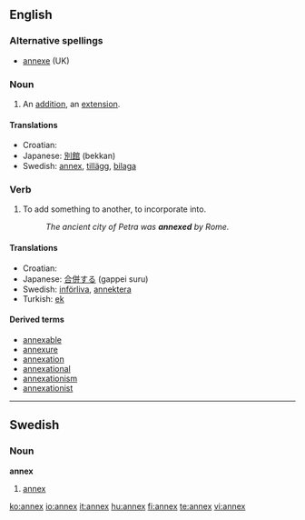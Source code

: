 ==English==

===Alternative spellings===
*[[annexe]] (UK)

===Noun===
{{en-noun|annexes}}

# An [[addition]], an [[extension]].

====Translations====
*Croatian: {{t-|hr|aneks|m}}
*Japanese: [[別館]] (bekkan)
*Swedish: [[#Swedish|annex]], [[tillägg]], [[bilaga]]

===Verb===
{{en-verb|annex|es}}

# To add something to another, to incorporate into.
#:''The ancient city of Petra was '''annexed''' by Rome.''

====Translations====
*Croatian: {{t-|hr|anektirati}}
*Japanese: [[合併する]] (gappei suru)
*Swedish: [[införliva]], [[annektera]]
*Turkish: [[ek]]
====Derived terms====
* [[annexable]]
* [[annexure]]
* [[annexation]]
* [[annexational]]
* [[annexationism]]
* [[annexationist]]

----

==Swedish==

===Noun===
{{sv-noun-n-zero}}
'''annex'''

# [[#English|annex]]

[[ko:annex]]
[[io:annex]]
[[it:annex]]
[[hu:annex]]
[[fi:annex]]
[[te:annex]]
[[vi:annex]]